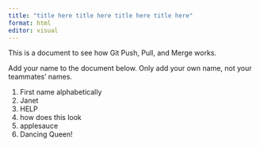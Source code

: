 ```yaml
---
title: "title here title here title here title here"
format: html
editor: visual
---
```


This is a document to see how Git Push, Pull, and Merge works.

Add your name to the document below. Only add your own name, not your teammates' names.

1.  First name alphabetically
2.  Janet
3.  HELP
4.  how does this look
5.  applesauce
6.  Dancing Queen!

